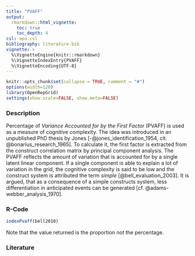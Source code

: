 ```yaml
---
title: "PVAFF"
output: 
  rmarkdown::html_vignette:
    toc: true
    toc_depth: 4
csl: apa.csl
bibliography: literature.bib
vignette: >
  %\VignetteEngine{knitr::rmarkdown}
  %\VignetteIndexEntry{PVAFF}
  %\VignetteEncoding{UTF-8}
---
```


```r
knitr::opts_chunk$set(collapse = TRUE, comment = "#")
options(width=120)
library(OpenRepGrid)
settings(show.scale=FALSE, show.meta=FALSE)
```


### Description

Percentage of *Variance Accounted for by the First Factor* (PVAFF) is used as a measure of cognitive complexity. The idea was introduced in an unpublished PhD thesis by Jones [-@jones_identification_1954, cit. @bonarius_research_1965]. To calculate it, the first factor is extracted from the construct correlation matrix by principal component analysis. The PVAFF reflects the amount of variation that is accounted for by a single latent linear component. If a single component is able to explain a lot of variation in the grid, the cognitive complexity is said to be low and the construct system is attributed the term *simple* [@bell_evaluation_2003]. It is argued, that as a consequence of a simple constructs system, less differentiation in anticipated events can be generated [cf. @adams-webber_analysis_1970].


### R-Code

```r
indexPvaff(bell2010)
```

Note that the value returned is the proportion not the percentage.

### Literature

<!-- OLD LITERATURE
Adams-Webber, J. R. (1970). An analysis of the discriminant validity of several repertory grid indices. British Journal of Psychology, 61(1), 83-90.
Bell, R. C. (2003). An evaluation of indices used to represent construct structure. In G. Chiari & M. L. Nuzzo (Eds.), Psychological Constructivism and the Social World (pp. 297-305). Milan: FrancoAngeli.
Bonarius, J. C. J. (1965). Research in the personal construct theory of George A. Kelly: role construct repertory test and basic theory. In B. A. Maher (Ed.), Progress in experimental personality research (Vol. 2). New York: Academic Press.
James, R. E. (1954). Identification in terms of personal constructs (Unpublished doctoral thesis). Ohio State University, Columbus, OH.
-->
